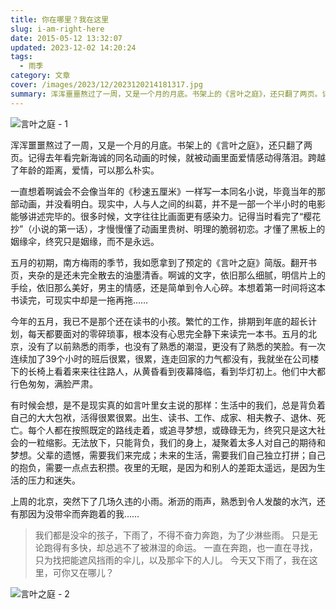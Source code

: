 ```yaml
---
title: 你在哪里？我在这里
slug: i-am-right-here
date: 2015-05-12 13:32:07
updated: 2023-12-02 14:20:24
tags:
  - 雨季
category: 文章
cover: /images/2023/12/2023120214181317.jpg
summary: 浑浑噩噩熬过了一周，又是一个月的月底。书架上的《言叶之庭》，还只翻了两页。记得去年看完新海诚的同名动画的时候，就被动画里面爱情感动得落泪。跨越了年龄的距离，爱情，可以那么朴实。
---
```


![言叶之庭 - 1](/images/2023/12/2023120214134645.png)

浑浑噩噩熬过了一周，又是一个月的月底。书架上的《言叶之庭》，还只翻了两页。记得去年看完新海诚的同名动画的时候，就被动画里面爱情感动得落泪。跨越了年龄的距离，爱情，可以那么朴实。

一直想着啊诚会不会像当年的《秒速五厘米》一样写一本同名小说，毕竟当年的那部动画，并没看明白。现实中，人与人之间的纠葛，并不是一部一个半小时的电影能够讲述完毕的。很多时候，文字往往比画面更有感染力。记得当时看完了“樱花抄”（小说的第一话），才慢慢懂了动画里贵树、明理的脆弱初恋。才懂了黑板上的姻缘伞，终究只是姻缘，而不是永远。

五月的初期，南方梅雨的季节，我如愿拿到了预定的《言叶之庭》简版。翻开书页，夹杂的是还未完全散去的油墨清香。啊诚的文字，依旧那么细腻，明信片上的手绘，依旧那么美好，男主的情感，还是简单到令人心碎。本想着第一时间将这本书读完，可现实中却是一拖再拖……

今年的五月，我已不是那个还在读书的小孩。繁忙的工作，排期到年底的超长计划，每天都要面对的零碎琐事，根本没有心思完全静下来读完一本书。五月的北京，没有了以前熟悉的雨季，也没有了熟悉的潮湿，更没有了熟悉的笑脸。有一次连续加了39个小时的班后很累，很累，连走回家的力气都没有，我就坐在公司楼下的长椅上看着来来往往路人，从黄昏看到夜幕降临，看到华灯初上。他们中大都行色匆匆，满脸严肃。

有时候会想，是不是现实真的如言叶里女主说的那样：生活中的我们，总是背负着自己的大大包袱，活得很累很累。出生、读书、工作、成家、相夫教子、退休、死亡。每个人都在按照既定的路线走着，或追寻梦想，或碌碌无为，终究只是这大社会的一粒缩影。无法放下，只能背负，我们的身上，凝聚着太多人对自己的期待和梦想。父辈的遗憾，需要我们来完成；未来的生活，需要我们自己独立打拼；自己的抱负，需要一点点去积攒。夜里的无眠，是因为和别人的差距太遥远，是因为生活的压力和迷失。

上周的北京，突然下了几场久违的小雨。淅沥的雨声，熟悉到令人发酸的水汽，还有那因为没带伞而奔跑着的我……

> 我们都是没伞的孩子，下雨了，不得不奋力奔跑，为了少淋些雨。
> 只是无论跑得有多快，却总逃不了被淋湿的命运。
> 一直在奔跑，也一直在寻找，只为找把能遮风挡雨的伞儿，以及那伞下的人儿。
> 今天又下雨了，我在这里，可你又在哪儿？

![言叶之庭 - 2](/images/2023/12/2023120214201152.jpg)
